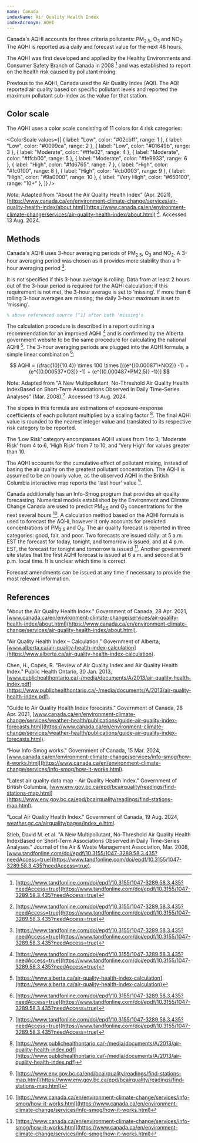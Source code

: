 ```yaml
---
name: Canada
indexName: Air Quality Health Index
indexAcronym: AQHI
---
```


Canada's AQHI accounts for three criteria pollutants: PM<sub>2.5</sub>, O<sub>3</sub> and NO<sub>2</sub>. The AQHI is reported as a daily and forecast value for the next 48 hours.

The AQHI was first developed and applied by the Healthy Environments and Consumer Safety Branch of Canada in 2008 [^1] and was established to report on the health risk caused by pollutant mixing.

Previous to the AQHI, Canada used the Air Quality Index (AQI). The AQI reported air quality based on specific pollutant levels and reported the maximum pollutant sub-index as the value for that station.

## Color scale

The AQHI uses a color scale consisting of 11 colors for 4 risk categories:


<ColorScale
  values={[
    { label: "Low", color: "#02cbff", range: 1 },
    { label: "Low", color: "#0099ca", range: 2 },
    { label: "Low", color: "#01649b", range: 3 },
    { label: "Moderate", color: "#fffe02", range: 4 },
    { label: "Moderate", color: "#ffcb00", range: 5 },
    { label: "Moderate", color: "#fe9933", range: 6 },
    { label: "High", color: "#fd6765", range: 7 },
    { label: "High", color: "#fc0100", range: 8 },
    { label: "High", color: "#cb0003", range: 9 },
    { label: "High", color: "#9a0000", range: 10 },
    { label: "Very High", color: "#650100", range: "10+" },
  ]}
/>

_Note_: Adapted from "About the Air Quality Health Index" (Apr. 2021), [https://www.canada.ca/en/environment-climate-change/services/air-quality-health-index/about.html](https://www.canada.ca/en/environment-climate-change/services/air-quality-health-index/about.html) [^1]. Accessed 13 Aug. 2024.

## Methods

Canada's AQHI uses 3-hour averaging periods of PM<sub>2.5</sub>, O<sub>3</sub> and NO<sub>2</sub>. A 3-hour averaging period was chosen as it provides more stability than a 1-hour averaging period [^1].

<div class="note">
  It is not specified if this 3-hour average is rolling. Data from at least 2
  hours out of the 3-hour period is required for the AQHI calculation; if this
  requirement is not met, the 3-hour average is set to ‘missing’. If more than 6
  rolling 3-hour averages are missing, the daily 3-hour maximum is set to
  'missing'.
</div>

```tex
% above referenced source [^1] after both 'missing's
```

The calculation procedure is described in a report outlining a recommendation for an improved AQHI [^1] and is confirmed by the Alberta government website to be the same procedure for calculating the national AQHI [^5].
The 3-hour averaging periods are plugged into the AQHI formula, a simple linear combination [^1]:

$$
AQHI = (\frac{10}{10.4}) \times 100 \times [({e^{(0.000871*NO2)} -1) + (e^{(0.000537*O3)} -1) + (e^{(0.000487*PM2.5)} -1})]
$$

Note: Adapted from "A New Multipollutant, No-Threshold Air Quality Health IndexBased on Short-Term Associations Observed in Daily Time-Series Analyses" (Mar. 2008),[^1]. Accessed 13 Aug. 2024.

The slopes in this formula are estimations of exposure-response coefficients of each pollutant multiplied by a scaling factor [^2]. The final AQHI value is rounded to the nearest integer value and translated to its respective risk category to be reported.

The ‘Low Risk’ category encompasses AQHI values from 1 to 3, 'Moderate Risk' from 4 to 6, 'High Risk' from 7 to 10, and 'Very High' for values greater than 10.

The AQHI accounts for the cumulative effect of pollutant mixing, instead of basing the air quality on the greatest pollutant concentration. The AQHI is assumed to be an hourly value, as the observed AQHI in the British Columbia interactive map reports the 'last hour' value [^6].

Canada additionally has an Info-Smog program that provides air quality forecasting. Numerical models established by the Environment and Climate Change Canada are used to predict PM<sub>2.5</sub> and O<sub>3</sub> concentrations for the next several hours [^3]. A calculation method based on the AQHI formula is used to forecast the AQHI, however it only accounts for predicted concentrations of PM<sub>2.5</sub> and O<sub>3</sub>. The air quality forecast is reported in three categories: good, fair, and poor. Two forecasts are issued daily: at 5 a.m. EST the forecast for today, tonight, and tomorrow is issued, and at 4 p.m. EST, the forecast for tonight and tomorrow is issued [^3].
Another government site states that the first AQHI forecast is issued at 6 a.m. and second at 5 p.m. local time. It is unclear which time is correct.

Forecast amendments can be issued at any time if necessary to provide the most relevant information.

## References

[^1]: [https://www.tandfonline.com/doi/epdf/10.3155/1047-3289.58.3.435?needAccess=true](https://www.tandfonline.com/doi/epdf/10.3155/1047-3289.58.3.435?needAccess=true)
[^2]: [https://www.publichealthontario.ca/-/media/documents/A/2013/air-quality-health-index.pdf](https://www.publichealthontario.ca/-/media/documents/A/2013/air-quality-health-index.pdf)
[^3]: [https://www.canada.ca/en/environment-climate-change/services/info-smog/how-it-works.html](https://www.canada.ca/en/environment-climate-change/services/info-smog/how-it-works.html)
[^4]: [https://www.canada.ca/en/environment-climate-change/services/weather-health/publications/guide-air-quality-index-forecasts.html](https://www.canada.ca/en/environment-climate-change/services/weather-health/publications/guide-air-quality-index-forecasts.html)
[^5]: [https://www.alberta.ca/air-quality-health-index-calculation](https://www.alberta.ca/air-quality-health-index-calculation)
[^6]: [https://www.env.gov.bc.ca/epd/bcairquality/readings/find-stations-map.html](https://www.env.gov.bc.ca/epd/bcairquality/readings/find-stations-map.html)

"About the Air Quality Health Index." Government of Canada, 28 Apr. 2021, [www.canada.ca/en/environment-climate-change/services/air-quality-health-index/about.html](https://www.canada.ca/en/environment-climate-change/services/air-quality-health-index/about.html).

"Air Quality Health Index – Calculation." Government of Alberta, [www.alberta.ca/air-quality-health-index-calculation](https://www.alberta.ca/air-quality-health-index-calculation).

Chen, H., Copes, R. "Review of Air Quality Index and Air Quality Health Index." Public Health Ontario, 30 Jan. 2013, [www.publichealthontario.ca/-/media/documents/A/2013/air-quality-health-index.pdf](https://www.publichealthontario.ca/-/media/documents/A/2013/air-quality-health-index.pdf).

"Guide to Air Quality Health Index forecasts." Government of Canada, 28 Apr. 2021, [www.canada.ca/en/environment-climate-change/services/weather-health/publications/guide-air-quality-index-forecasts.html](https://www.canada.ca/en/environment-climate-change/services/weather-health/publications/guide-air-quality-index-forecasts.html).

"How Info-Smog works." Government of Canada, 15 Mar. 2024, [www.canada.ca/en/environment-climate-change/services/info-smog/how-it-works.html](https://www.canada.ca/en/environment-climate-change/services/info-smog/how-it-works.html).

"Latest air quality data map - Air Quality Health Index." Government of British Columbia, [www.env.gov.bc.ca/epd/bcairquality/readings/find-stations-map.html](https://www.env.gov.bc.ca/epd/bcairquality/readings/find-stations-map.html).

"Local Air Quality Health Index." Government of Canada, 19 Aug. 2024, [weather.gc.ca/airquality/pages/index_e.html](https://weather.gc.ca/airquality/pages/index_e.html).

Stieb, David M. et al. "A New Multipollutant, No-Threshold Air Quality Health IndexBased on Short-Term Associations Observed in Daily Time-Series Analyses." Journal of the Air & Waste Management Association, Mar. 2008, [www.tandfonline.com/doi/epdf/10.3155/1047-3289.58.3.435?needAccess=true](https://www.tandfonline.com/doi/epdf/10.3155/1047-3289.58.3.435?needAccess=true).
